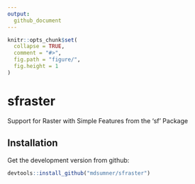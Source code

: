 ```yaml
---
output:
  github_document
---
```

<!-- README.md is generated from README.Rmd. Please edit that file -->

```r
knitr::opts_chunk$set(
  collapse = TRUE,
  comment = "#>",
  fig.path = "figure/",
  fig.height = 1
)
```

# sfraster 

Support for Raster with Simple Features from the 'sf' Package

## Installation

Get the development version from github:

```R
devtools::install_github("mdsumner/sfraster")
```
